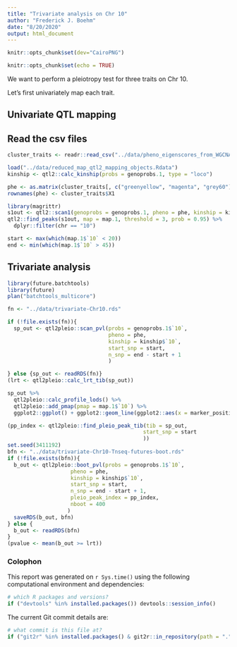 ```yaml
---
title: "Trivariate analysis on Chr 10"
author: "Frederick J. Boehm"
date: "8/20/2020"
output: html_document
---
```


```r
knitr::opts_chunk$set(dev="CairoPNG")
```


```r
knitr::opts_chunk$set(echo = TRUE)
```

We want to perform a pleiotropy test for three traits on Chr 10. 

Let's first univariately map each trait. 

## Univariate QTL mapping 

## Read the csv files

```r
cluster_traits <- readr::read_csv("../data/pheno_eigenscores_from_WGCNA_all60_win.csv")
```


```r
load("../data/reduced_map_qtl2_mapping_objects.Rdata")
kinship <- qtl2::calc_kinship(probs = genoprobs.1, type = "loco")
```

```r
phe <- as.matrix(cluster_traits[, c("greenyellow", "magenta", "grey60")])
rownames(phe) <- cluster_traits$X1
```

```r
library(magrittr)
s1out <- qtl2::scan1(genoprobs = genoprobs.1, pheno = phe, kinship = kinship)
qtl2::find_peaks(s1out, map = map.1, threshold = 3, prob = 0.95) %>%
  dplyr::filter(chr == "10")
```



```r
start <- max(which(map.1$`10` < 20)) 
end <- min(which(map.1$`10` > 45))
```


## Trivariate analysis 

```r
library(future.batchtools)
library(future)
plan("batchtools_multicore")
```

```r
fn <- "../data/trivariate-Chr10.rds"

if (!file.exists(fn)){
  sp_out <- qtl2pleio::scan_pvl(probs = genoprobs.1$`10`, 
                                pheno = phe,
                                kinship = kinship$`10`,
                                start_snp = start,
                                n_snp = end - start + 1 
                                )

} else {sp_out <- readRDS(fn)}
(lrt <- qtl2pleio::calc_lrt_tib(sp_out))
```

```r
sp_out %>%
  qtl2pleio::calc_profile_lods() %>%
  qtl2pleio::add_pmap(pmap = map.1$`10`) %>%
  ggplot2::ggplot() + ggplot2::geom_line(ggplot2::aes(x = marker_position, y = profile_lod, colour = trait))
```

```r
(pp_index <- qtl2pleio::find_pleio_peak_tib(tib = sp_out, 
                                           start_snp = start
                                           ))
set.seed(3411192)
bfn <- "../data/trivariate-Chr10-Tnseq-futures-boot.rds"
if (!file.exists(bfn)){
  b_out <- qtl2pleio::boot_pvl(probs = genoprobs.1$`10`, 
                    pheno = phe,
                    kinship = kinship$`10`,
                    start_snp = start,
                    n_snp = end - start + 1, 
                    pleio_peak_index = pp_index,
                    nboot = 400
                   )
  saveRDS(b_out, bfn)
} else {
  b_out <- readRDS(bfn)
}
(pvalue <- mean(b_out >= lrt))
```


### Colophon

This report was generated on `r Sys.time()` using the following computational environment and dependencies: 

```r
# which R packages and versions?
if ("devtools" %in% installed.packages()) devtools::session_info()
```

The current Git commit details are:

```r
# what commit is this file at? 
if ("git2r" %in% installed.packages() & git2r::in_repository(path = ".")) git2r::repository(here::here())  
```


